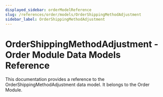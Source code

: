 ```yaml
---
displayed_sidebar: orderModelReference
slug: /references/order/models/OrderShippingMethodAdjustment
sidebar_label: OrderShippingMethodAdjustment
---
```



# OrderShippingMethodAdjustment - Order Module Data Models Reference

This documentation provides a reference to the OrderShippingMethodAdjustment data model. It belongs to the Order Module.

<SourceCodeLink link="https://github.com/medusajs/medusa/blob/ed0dafb24c10a68d27745d9f4268e622f4d9912c/packages/modules/order/src/models/shipping-method-adjustment.ts#L33" />
